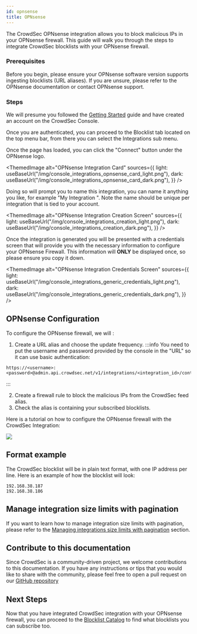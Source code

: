 ```yaml
---
id: opnsense
title: OPNsense
---
```



The CrowdSec OPNsense integration allows you to block malicious IPs in your OPNsense firewall. This guide will walk you through the steps to integrate CrowdSec blocklists with your OPNsense firewall.

### Prerequisites

Before you begin, please ensure your OPNsense software version supports ingesting blocklists (URL aliases). If you are unsure, please refer to the OPNsense documentation or contact OPNsense support.

### Steps

We will presume you followed the [Getting Started](integrations/intro.mdx) guide and have created an account on the CrowdSec Console.

Once you are authenticated, you can proceed to the Blocklist tab located on the top menu bar, from there you can select the Integrations sub menu.

Once the page has loaded, you can click the "Connect" button under the OPNsense logo.

<ThemedImage
    alt="OPNsense Integration Card"
    sources={{
        light: useBaseUrl("/img/console_integrations_opnsense_card_light.png"),
        dark: useBaseUrl("/img/console_integrations_opnsense_card_dark.png"),
    }}
/>

Doing so will prompt you to name this integration, you can name it anything you like, for example "My Integration ". Note the name should be unique per integration that is tied to your account.

<ThemedImage
    alt="OPNsense Integration Creation Screen"
    sources={{
        light: useBaseUrl("/img/console_integrations_creation_light.png"),
        dark: useBaseUrl("/img/console_integrations_creation_dark.png"),
    }}
/>

Once the integration is generated you will be presented with a credentials screen that will provide you with the necessary information to configure your OPNsense Firewall. This information will **ONLY** be displayed once, so please ensure you copy it down.

<ThemedImage
    alt="OPNsense Integration Credentials Screen"
    sources={{
        light: useBaseUrl("/img/console_integrations_generic_credentials_light.png"),
        dark: useBaseUrl("/img/console_integrations_generic_credentials_dark.png"),
    }}
/>

## OPNsense Configuration

To configure the OPNsense firewall, we will :

1. Create a URL alias and choose the update frequency.
:::info
You need to put the username and password provided by the console in the "URL" so it can use basic authentication:

```
https://<username>:<password>@admin.api.crowdsec.net/v1/integrations/<integration_id>/content
```
:::

2. Create a firewall rule to block the malicious IPs from the CrowdSec feed alias.
3. Check the alias is containing your subscribed blocklists.

Here is a tutorial on how to configure the OPNsense firewall with the CrowdSec Integration:

![](/img/opnsense.gif)


## Format example

The CrowdSec blocklist will be in plain text format, with one IP address per line. Here is an example of how the blocklist will look:

```
192.168.38.187
192.168.38.186
```

## Manage integration size limits with pagination

If you want to learn how to manage integration size limits with pagination, please refer to the [Managing integrations size limits with pagination](console/service_api/integrations.md#managing-integrations-size-limits-with-pagination) section.

## Contribute to this documentation

Since CrowdSec is a community-driven project, we welcome contributions to this documentation. If you have any instructions or tips that you would like to share with the community, please feel free to open a pull request on our [GitHub repository](https://github.com/crowdsecurity/crowdsec-docs)

## Next Steps

Now that you have integrated CrowdSec integration with your OPNsense firewall, you can proceed to the [Blocklist Catalog](console/blocklists/catalog.md) to find what blocklists you can subscribe too. 

